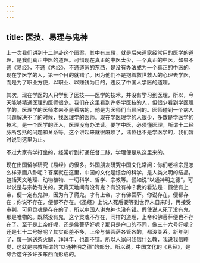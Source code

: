 ```yaml
---
---
---
```

title: 医技、易理与鬼神
---




上一次我们讲到十二辟卦这个图案，其中有三段，就是后来道家经常用的医学的道理，是我们真正中医的道理。可惜现在真正的中医太少，一个真正的中医，如果不通《易经》，不通《内经》，不通道家的东西，是没有办法成为一个真正的中医的。现在学医学的人，第一个目的就错了。因为他们不是抱着救世救人的心理去学医，而是为了职业方便，以职业、以赚钱为目的，违反了中国人学医的道理。

其次，现在学医的人只学到了医技——医学的技术，并没有学习到医理，所以，今天能够精通医理的医师很少。我们在这里看到许多学医技的人，但很少看到学医理学的。医理学的医师本来不是看病的，他是为医师们当顾问的。医师碰到一个病人问题解决不了的时候，找医理学的医师。现在学医理学的人很少，多数是学医学的技术，是一个医学的匠人，医理没有办法读。要学中医，必须懂医理，所谓十二经脉所包括的问题和关系等。这个讲起来就很麻烦了，诸位也不是学医学的，我们暂时说到这里为止。

不过大家有学打坐的，经常听到打通任督二脉，学理便是从这里来的。

现在出国留学研究《易经》的很多。外国朋友研究中国文化常问：你们老祖宗是怎么样来画八卦呢？答案就在这里，中国的文化是综合的科学，是人类文明的结晶，包括天文地理、动物植物、一切科学、哲学、宗教等。譬如说“以通神明之德”，可以说是与宗教有关的。究竟天地间有没有鬼？有没有神？我的看法是：假使有上帝，便一定有鬼神，因为有了魔鬼，才有上帝，才有佛菩萨。你说存在，便都存在；你说不存在，便都不存在。《圣经》上说人死后要等到世界末日来时，再接受审判，可见灵魂是存在的了，所以中国人讲鬼神也没有错。假使说人死了没有鬼，那是唯物的。既然没有鬼，这个灵魂不存在，同样的道理，上帝和佛菩萨便也不存在了。至于是上帝好呢，还是佛菩萨好呢？那只是户口的不同，像三十六号好呢？还是七十二号好呢？其实都差不多，上帝与佛菩萨各管各的，都没关系。新年到了，每一家送条火腿，拜拜年，也都不错。所以人家问我信什么教，我说我信睡觉，这就是宗教所谓的“以通神明之德”的部分。所以说，中国文化的《易经》，是综合这许多许多东西而形成的。